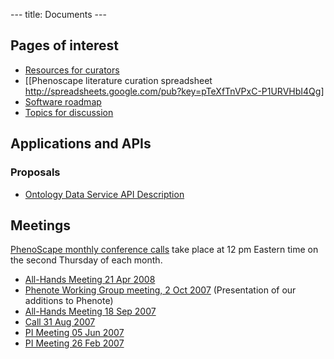 ---
title: Documents
---

==Pages of interest==
* [[Resources for curators]]
* [[Phenoscape literature curation spreadsheet http://spreadsheets.google.com/pub?key=pTeXfTnVPxC-P1URVHbI4Qg]
* [[Software roadmap]]
* [[Topics for discussion]]

==Applications and APIs==

===Proposals===
* [[Ontology_Data_Service_API|Ontology Data Service API Description]]

==Meetings==

[[WG:PhenoScape monthly conference call|PhenoScape monthly conference calls]] take place at 12 pm Eastern time on the second Thursday of each month.

* [[WG:All-Hands Meeting 21Apr08|All-Hands Meeting 21 Apr 2008]]
* [[WG:Phenote Working Group 02Oct07|Phenote Working Group meeting, 2 Oct 2007]] (Presentation of our additions to Phenote)
* [[WG:All-Hands Meeting 18Sep07|All-Hands Meeting 18 Sep 2007]]
* [[WG:Call 31Aug07|Call 31 Aug 2007]]
* [[WG:PI Meeting 5Jun07|PI Meeting 05 Jun 2007]]
* [[WG:PI Meeting 26feb07|PI Meeting 26 Feb 2007]]